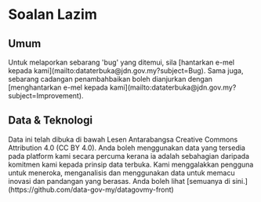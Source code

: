 # Soalan Lazim


## Umum

<FAQBox title="Bagaimanakah cara untuk melapori 'bug' di OpenAPI?">
  Untuk melaporkan sebarang 'bug' yang ditemui, sila [hantarkan e-mel kepada
  kami](mailto:dataterbuka@jdn.gov.my?subject=Bug).
</FAQBox>
<FAQBox title="Bagaimanakah cara untuk memberi cadangan penambahbaikan?">
  Sama juga, sebarang cadangan penambahbaikan boleh dianjurkan dengan [menghantarkan e-mel kepada
  kami](mailto:dataterbuka@jdn.gov.my?subject=Improvement).
</FAQBox>

## Data & Teknologi

<FAQBox title="Bolehkah saya guna data-data yang disediakan secara percuma?">
  Data ini telah dibuka di bawah Lesen Antarabangsa Creative Commons Attribution 4.0 (CC BY 4.0).
  Anda boleh menggunakan data yang tersedia pada platform kami secara percuma kerana ia adalah
  sebahagian daripada komitmen kami kepada prinsip data terbuka. Kami menggalakkan pengguna untuk
  meneroka, menganalisis dan menggunakan data untuk memacu inovasi dan pandangan yang berasas.
</FAQBox>
<FAQBox title="Bolehkah kongsi cara-cara untuk membina laman ini?">
  Anda boleh lihat [semuanya di sini.](https://github.com/data-gov-my/datagovmy-front)
</FAQBox>
